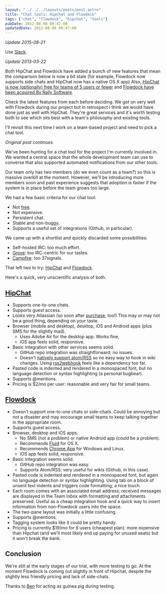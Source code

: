 ```yaml
---
layout: "../../../layouts/posts/post.astro"
title: "Chat tools: HipChat and Flowdock"
tags: ["chat", "flowdock", "hipchat", "tools"]
pubDate: 2012-08-08 09:47:00
updatedDate: 2012-08-08 09:47:00
---
```


_Update 2015-08-21_

Use [Slack](http://slack.com/).

_Update 2013-03-22_

Both HipChat and Flowdock have added a bunch of new features that mean the comparison below is now a bit stale (for example, Flowdock now supports side chats and HipChat now has a native OS X app) Also, [HipChat is now (optionally) free for teams of 5 users or fewer](http://blog.hipchat.com/2013/03/21/hipchat-now-free-for-teams-of-5-users-or-fewer/) and [Flowdock have been acquired By Rally Software](http://blog.flowdock.com/2013/02/13/flowdock-acquired-by-rally-software/).

Check the latest features from each before deciding. We got on very well with Flowdock during our project but in retrospect I think we would have done just as well with HipChat. They're great services and it's worth testing both to see which sits best with a team's philosophy and existing tools.

I'll revisit this next time I work on a team-based project and need to pick a chat tool.

_Original post continues_

We've been hunting for a chat tool for the project I'm currently involved in. We wanted a central space that the whole development team can use to converse that also supported automated notifications from our other tools.

Our team only has two members (do we even count as a team?) so this is massive overkill at the moment. However, we'll be introducing more members soon and past experience suggests that adoption is faster if the system is in place before the team grows too large.

We had a few basic criteria for our chat tool:

- Not [free](http://blog.pinboard.in/2011/12/don_t_be_a_free_user/).
- Not expensive.
- Persistent chat.
- Stable and non-buggy.
- Supports a useful set of integrations (Github, in particular).

We came up with a shortlist and quickly discarded some possibilities:

- Self-hosted IRC: too much effort.
- [Grove](http://www.grove.io/): too IRC-centric for our tastes.
- [Campfire](http://campfirenow.com/): too 37signals.

That left two to try: [HipChat](http://www.hipchat.com/) and [Flowdock](http://www.flowdock.com/).

Here's a quick, very unscientific analysis of both.

## [HipChat](http://www.hipchat.com/)

- Supports one-to-one chats.
- Supports guest access.
- Looks very Atlassian (so soon after [purchase](http://blog.hipchat.com/2012/03/07/weve-been-acquired-by-atlassian/), too!) This may or may not be a good thing, depending on your taste.
- Browser (mobile and desktop), desktop, iOS and Android apps (plus SMS for the slightly mad).
  - Uses Adobe Air for the desktop app. Works fine,
  - iOS app feels solid, responsive.
- Basic integration with other services seems solid.
  - GitHub repo integration was straightforward; no issues.
  - Doesn't [natively support atom/RSS](http://help.hipchat.com/knowledgebase/articles/65286-rss-integration) so no easy way to hook in wiki changes. Using [rss2webhook](https://github.com/jookyboi/rss2webhook) feels like a dependency too far.
- Pasted code is indented and rendered in a monospaced font, but no language
  detection or syntax highlighting (a personal bugbear).
- Supports @mentions.
- Pricing is \$2/mo per user: reasonable and very fair for small teams.

## [Flowdock](http://www.flowdock.com/)

- Doesn't support one-to-one chats or side-chats. Could be annoying but not a disaster and may encourage small teams to keep talking together in the appropriate room.
- Supports guest access.
- Browser, desktop and iOS apps.
  - No SMS (not a problem) or native Android app (could be a problem).
  - Recommends [Fluid](http://www.fluidapp.com/) for OS X.
  - Recommends [Chrome App](https://chrome.google.com/webstore/detail/ecfaiclpokecdjgdbnoogehobmmgalah) for Windows and Linux.
  - iOS app feels solid, responsive.
- Basic integration seems solid.
  - GitHub repo integration was easy.
  - Supports Atom/RSS: very useful for wikis (Github, in this case).
- Pasted code is indented and rendered in a monospaced font, but again no language detection or syntax highlighting. Using tab on a block of unsent text indents and triggers code formatting; a nice touch.
- Each room comes with an associated email address; received messages are displayed in the Team Inbox with formatting and attachments preserved. Useful as a cheap integration hook and a quick way to insert information from non-Flowdock users into the space.
- The two-pane layout was initially a little confusing.
- Supports @mentions.
- Tagging system looks like it could be pretty handy.
- Pricing is currently \$19/mo for 6 users (cheapest plan): more expensive than Hipchat (and we'll most likely end up paying for unused seats) but it won't break the bank.

## Conclusion

We're still at the early stages of our trial, with more testing to go. At the moment Flowdock is coming out slightly in front of Hipchat, despite the slightly less friendly pricing and lack of side-chats.

Thanks to [Ben](http://bas.me.uk/) for acting as guinea pig during testing.

